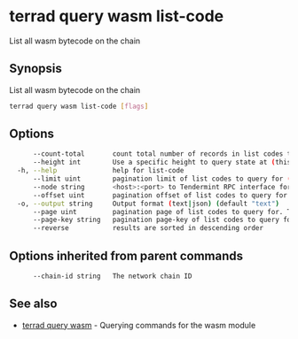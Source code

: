 # terrad query wasm list-code

List all wasm bytecode on the chain

## Synopsis

List all wasm bytecode on the chain

```sh Terrad
terrad query wasm list-code [flags]
```

## Options

```sh Terrad
      --count-total       count total number of records in list codes to query for
      --height int        Use a specific height to query state at (this can error if the node is pruning state)
  -h, --help              help for list-code
      --limit uint        pagination limit of list codes to query for (default 100)
      --node string       <host>:<port> to Tendermint RPC interface for this chain (default "tcp://localhost:26657")
      --offset uint       pagination offset of list codes to query for
  -o, --output string     Output format (text|json) (default "text")
      --page uint         pagination page of list codes to query for. This sets offset to a multiple of limit (default 1)
      --page-key string   pagination page-key of list codes to query for
      --reverse           results are sorted in descending order
```

## Options inherited from parent commands

```sh Terrad
      --chain-id string   The network chain ID
```

## See also

* [terrad query wasm](terrad_query_wasm.mdx)	 - Querying commands for the wasm module


